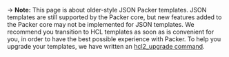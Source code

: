 -> **Note:** This page is about older-style JSON Packer templates. JSON
templates are still supported by the Packer core, but new features added to the
Packer core may not be implemented for JSON templates. We recommend you
transition to HCL templates as soon as is convenient for you, in order to have
the best possible experience with Packer. To help you upgrade your templates,
we have written an [hcl2_upgrade command](/packer/docs/commands/hcl2_upgrade).
